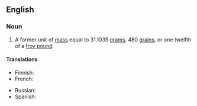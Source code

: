 {{also|troyounce}}
==English==

===Noun===
{{en-noun}}

# A former unit of [[mass]] equal to 31.1035 [[gram]]s, 480 [[grain]]s, or one twelfth of a [[troy pound]].

====Translations====
{{trans-top|}}
* Finnish: {{t|fi|troy-unssi}}
* French: {{t+|fr|once troy|f}}
{{trans-mid}}
* Russian: {{t+|ru|тро́йская у́нция|f}}
* Spanish: {{t+|es|onza troy|f}}
{{trans-bottom}}